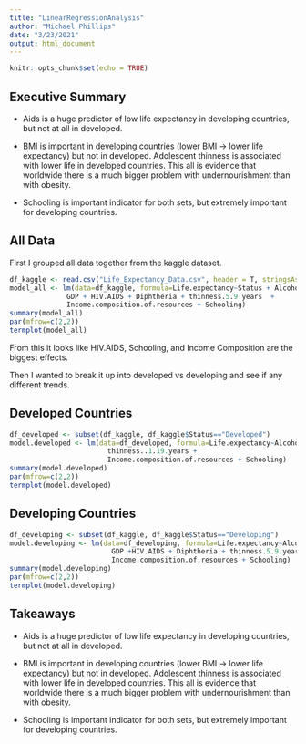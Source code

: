 ```yaml
---
title: "LinearRegressionAnalysis"
author: "Michael Phillips"
date: "3/23/2021"
output: html_document
---
```


```r
knitr::opts_chunk$set(echo = TRUE)
```

## Executive Summary

* Aids is a huge predictor of low life expectancy in developing countries, but not at all in developed.

* BMI is important in developing countries (lower BMI -> lower life expectancy) but not in developed. Adolescent thinness is associated with lower life in developed countries. This all is evidence that worldwide there is a much bigger problem with undernourishment than with obesity.

* Schooling is important indicator for both sets, but extremely important for developing countries.


## All Data

First I grouped all data together from the kaggle dataset.

```r
df_kaggle <- read.csv("Life_Expectancy_Data.csv", header = T, stringsAsFactors = T)
model_all <- lm(data=df_kaggle, formula=Life.expectancy~Status + Alcohol+percentage.expenditure+BMI + 
              GDP + HIV.AIDS + Diphtheria + thinness.5.9.years  + 
              Income.composition.of.resources + Schooling)
summary(model_all)
par(mfrow=c(2,2))
termplot(model_all)


```

From this it looks like HIV.AIDS, Schooling, and Income Composition are the biggest effects.

Then I wanted to break it up into developed vs developing and see if
any different trends.


## Developed Countries

```r
df_developed <- subset(df_kaggle, df_kaggle$Status=="Developed")
model.developed <- lm(data=df_developed, formula=Life.expectancy~Alcohol+
                        thinness..1.19.years + 
                        Income.composition.of.resources + Schooling)
summary(model.developed)
par(mfrow=c(2,2))
termplot(model.developed)


```

## Developing Countries

```r
df_developing <- subset(df_kaggle, df_kaggle$Status=="Developing")
model.developing <- lm(data=df_developing, formula=Life.expectancy~Alcohol+percentage.expenditure+BMI + 
                         GDP +HIV.AIDS + Diphtheria + thinness.5.9.years  + 
                         Income.composition.of.resources + Schooling)
summary(model.developing)
par(mfrow=c(2,2))
termplot(model.developing)
```


## Takeaways

* Aids is a huge predictor of low life expectancy in developing countries, but not at all in developed.

* BMI is important in developing countries (lower BMI -> lower life expectancy) but not in developed. Adolescent thinness is associated with lower life in developed countries. This all is evidence that worldwide there is a much bigger problem with undernourishment than with obesity.

* Schooling is important indicator for both sets, but extremely important for developing countries.

